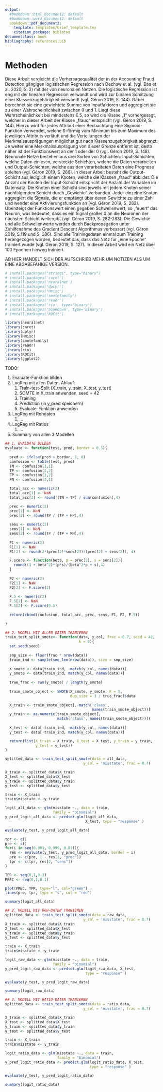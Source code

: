 ```yaml
---
output:
  #bookdown::html_document2: default
  #bookdown::word_document2: default
  bookdown::pdf_document2:
    template: templates/brief_template.tex
    citation_package: biblatex
documentclass: book
bibliography: references.bib
---
```


# Methoden {#methods} 

Diese Arbeit vergleicht die Vorhersagequalität der in der Accounting Fraud Detection gängigen logistischen Regression nach Dechow et al. (vgl. Bao et al. 2020, S. 2) mit der von neuronalen Netzen.
Die logistische Regression ist eng mit der linearen Regression verwandt und wird zur binären Schätzung einer Klassenzugehörigkeit verwandt (vgl. Géron 2019, S. 144). Dabei berechnet sie eine gewichtete Summe von Inputfaktoren und aggregiert sie zu einer Wahrscheinlichkeit zwischen 0 und 1. Liegt diese Wahrscheinlichkeit bei mindestens 0.5, so wird die Klasse „1“ vorhergesagt, welcher in dieser Arbeit der Klasse „fraud“ entspricht (vgl. Géron 2019, S. 144). Hierzu wird für jedes Attribut einer Beobachtung eine Sigmoid-Funktion verwendet, welche S-förmig vom Minimum bis zum Maximum des jeweiligen Attributs verläuft und die Verteilungen der Merkmalsausprägungen möglichst gut nach Klassenzugehörigkeit abgrenzt. Je weiter eine Merkmalsausprägung von dieser Grenze entfernt ist, desto näher ist der Funktionswert an der 1 oder der 0 (vgl. Géron 2019, S. 148).
Neuronale Netze bestehen aus drei Sorten von Schichten: Input-Schichten, welche Daten einlesen, versteckte Schichten, welche die Daten verarbeiten und Output-Schichten, welche aus den verarbeiteten Daten eine Prognose ableiten (vgl. Géron 2019, S. 286). In dieser Arbeit besteht die Output-Schicht aus lediglich einem Knoten, welche die Klassen „fraud“ abbildet. Die Anzahl der Knoten der Input-Schicht entspricht der Anzahl der Variablen im Datensatz. Die Knoten einer Schicht sind jeweils mit jedem Knoten seiner nachfolgenden Schicht durch „Gewichte“ verbunden. Jeder einzelne Knoten aggregiert die Signale, die er empfängt über deren Gewichte zu einer Zahl und wendet eine Aktivierungsfunktion an (vgl. Géron 2019, S. 282). Übersteigt der Funktionswert einen gegeben Schwellenwert, so „feuert“ das Neuron, was bedeutet, dass es ein Signal größer 0 an die Neuronen der nächsten Schicht weitergibt (vgl. Géron 2019, S. 282-283). Die Gewichte und alle Schwellenwerte werden durch Backpropagation unter Zuhilfenahme des Gradient Descent Algorithmus verbessert (vgl. Géron 2019, S.119 und S, 286). Sind alle Trainingsdaten einmal zum Training herangezogen worden, bedeutet das, dass das Netz für „eine Epoche“ trainiert wurde (vgl. Géron 2019, S. 127). In dieser Arbeit wird ein Netz über 100 Epochen hinweg trainiert.


 AB HIER HANDELT SICH DER AUFSCHRIEB MEHR UM NOTIZEN ALS UM EINE ABGABEFÄHIGE VERSION.

```r
# install.packages("stringi", type="binary")
# install.packages('caret')
# install.packages('neuralnet')
# install.packages('dplyr')
# install.packages('Hmisc')
# install.packages('smotefamily')
# install.packages('readr')
# install.packages('rio', type='binary')
# install.packages('bookdown', type='binary')
# install.packages('ROCit')

library(neuralnet)
library(caret)
library(dplyr)
library(Hmisc)
library(smotefamily)
library(readr)
library(rio)
library(ROCit)
library(ggplot2)
```
TODO:

  1. Evaluate-Funktion bilden
  2. LogReg mit allen Daten. Ablauf: 
      1. Train-test-Split (X_train, y_train, X_test, y_test)
      2. SOMTE in X_train anwenden, seed = 42
      3. Training
      4. Prediction (in y_pred speichern)
      5. Evaluate-Funktion anwenden
  3. LogReg mit Rohdaten
      1. ...
  4. LogReg mit Ratios
      1. ...
  5. Summary von allen 3 Modellen

```r
## 1. EVALUATE BILDEN
evaluate <- function(test, pred, border = 0.5){
  
  pred <- ifelse(pred > border, 1, 0)
  confusion <- table(test, pred)
  TN <- confusion[1,1]
  TP <- confusion[2,2]
  FP <- confusion[1,2]
  FN <- confusion[2,1]

  total_acc <- numeric(2)
  total_acc[1] <- NaN
  total_acc[2] <- round((TN + TP) / sum(confusion),4)

  prec <- numeric(2)
  prec[1] <- NaN
  prec[2] <- round(TP / (TP + FP),4)
  
  sens <- numeric(2)
  sens[1] <- NaN
  sens[2] <- round(TP / (TP + FN),4)
  
  F1 <- numeric(2)
  F1[1] <- NaN
  F1[2] <- round(2*(prec[2]*sens[2])/(prec[2] + sens[2]), 4)

  F.score <- function(beta, p = prec[2], s = sens[2]){
    round((1 + beta^2)*(p*s)/(beta^2*p + s),4)
  }
  
  F2 <- numeric(2)
  F2[1] <- NaN
  F2[2] <- F.score(2)
  
  F.5 <- numeric(2)
  F.5[1] <- NaN
  F.5[2] <- F.score(0.5)
  
  return(cbind(confusion, total_acc, prec, sens, F1, F2, F.5))
  
}
```



```r
## 2. MODELL MIT ALLEN DATEN TRANIEREN
train_test_split_smote<- function(data, y_col, frac = 0.7, seed = 42, 
                                  k = 5){
  set.seed(seed)
  
  smp_size <- floor(frac * nrow(data))
  train_ind <- sample(seq_len(nrow(data)), size = smp_size)
  
  X_smote <- data[train_ind, -match(y_col, names(data))]
  y_smote <- data[train_ind, match(y_col, names(data))]
  
  true_frac <- sum(y_smote) / length(y_smote)
  
  train_smote_object <- SMOTE(X_smote, y_smote, K = 5, 
                              dup_size = 1 / true_frac)$data
  
  X_train <- train_smote_object[,-match('class', 
                                        names(train_smote_object))]
  y_train <- as.numeric(train_smote_object[,
                        match('class', names(train_smote_object))])
  
  X_test <- data[-train_ind, -match(y_col, names(data))]
  y_test <- data[-train_ind, match(y_col, names(data))]

  return(list(X_train = X_train, X_test = X_test, y_train = y_train, 
              y_test = y_test))
}

splitted_data <- train_test_split_smote(data = all_data, 
                                    y_col = 'misstate', frac = 0.7)

X_train <- splitted_data$X_train
X_test <- splitted_data$X_test
y_train <- splitted_data$y_train
y_test <- splitted_data$y_test

train <- X_train
train$misstate <- y_train

logit_all_data <- glm(misstate ~., data = train, 
                      family = "binomial")
y_pred_logit_all_data <- predict.glm(logit_all_data, 
                                     X_test, type = "response" )

evaluate(y_test, y_pred_logit_all_data)

```
```r
tpr <- c()
pre <- c()
for(i in seq(0.001, 0.999, 0.01)){
  res <- evaluate(y_test, y_pred_logit_all_data, border = i)
  pre <- c(pre, 1 - res[2, "prec"])
  tpr <- c(tpr, res[2, "sens"])
}

TPR <- seq(0,1,0.1)
PREC <- seq(0,1,0.1)

plot(PREC, TPR, type="l", col="green")
lines(pre, tpr, type = "s", col = "red")

```

```r
summary(logit_all_data)
```



```r
## 2. MODELL MIT ROH-DATEN TRANIEREN
splitted_data <- train_test_split_smote(data = raw_data, 
                                    y_col = 'misstate', frac = 0.7)
X_train <- splitted_data$X_train
X_test <- splitted_data$X_test
y_train <- splitted_data$y_train
y_test <- splitted_data$y_test

train <- X_train
train$misstate <- y_train

logit_raw_data <- glm(misstate ~., data = train, 
                      family = "binomial")
y_pred_logit_raw_data <- predict.glm(logit_raw_data, X_test, 
                                     type = "response" )

evaluate(y_test, y_pred_logit_raw_data)
```
```r
summary(logit_raw_data)
```


```r
## 3. MODELL MIT RATIO-DATEN TRANIEREN
splitted_data <- train_test_split_smote(data = ratio_data, 
                                    y_col = 'misstate', frac = 0.7)

X_train <- splitted_data$X_train
X_test <- splitted_data$X_test
y_train <- splitted_data$y_train
y_test <- splitted_data$y_test

train <- X_train
train$misstate <- y_train

logit_ratio_data <- glm(misstate ~., data = train,
                        family = "binomial")
y_pred_logit_ratio_data <- predict.glm(logit_ratio_data, X_test,
                                       type = "response" )

evaluate(y_test, y_pred_logit_ratio_data)
```
```r
summary(logit_ratio_data)
```










